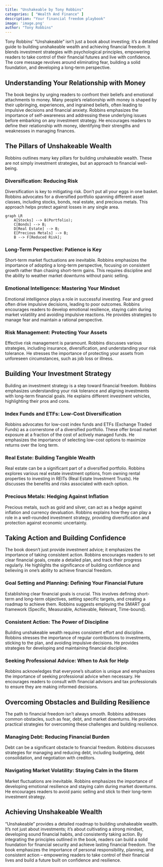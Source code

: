 ```yaml
---
title: "Unshakeable by Tony Robbins"
categories: [ "Wealth And Finance" ]
description: "Your financial freedom playbook"
image: 'image.png'
author: "Tony Robbins"
---
```

Tony Robbins' "Unshakeable" isn't just a book about investing; it's a detailed guide to building unshakeable wealth and achieving financial freedom.  It blends investment strategies with psychological principles, empowering readers to take control of their financial futures and live with confidence.  The core message revolves around eliminating fear, building a solid foundation, and developing a long-term perspective.

## Understanding Your Relationship with Money

The book begins by urging readers to confront their beliefs and emotional attachments to money.  Many people's relationship with money is shaped by their upbringing, experiences, and ingrained beliefs, often leading to impulsive decisions and financial anxiety. Robbins emphasizes the importance of self-awareness and addressing these underlying issues before embarking on any investment strategy.  He encourages readers to define their relationship with money, identifying their strengths and weaknesses in managing finances.

## The Pillars of Unshakeable Wealth

Robbins outlines many key pillars for building unshakeable wealth.  These are not simply investment strategies, but an approach to financial well-being.

### Diversification: Reducing Risk

Diversification is key to mitigating risk. Don't put all your eggs in one basket. Robbins advocates for a diversified portfolio spanning different asset classes, including stocks, bonds, real estate, and precious metals. This approach helps protect against losses in any single area.

```mermaid
graph LR
    A[Stocks] --> B(Portfolio);
    C[Bonds] --> B;
    D[Real Estate] --> B;
    E[Precious Metals] --> B;
    B --> F[Reduced Risk];
```

### Long-Term Perspective: Patience is Key

Short-term market fluctuations are inevitable.  Robbins emphasizes the importance of adopting a long-term perspective, focusing on consistent growth rather than chasing short-term gains.  This requires discipline and the ability to weather market downturns without panic selling.

### Emotional Intelligence: Mastering Your Mindset

Emotional intelligence plays a role in successful investing.  Fear and greed often drive impulsive decisions, leading to poor outcomes.  Robbins encourages readers to develop emotional resilience, staying calm during market volatility and avoiding impulsive reactions.  He provides strategies to manage fear and maintain a rational perspective.

### Risk Management: Protecting Your Assets

Effective risk management is paramount.  Robbins discusses various strategies, including insurance, diversification, and understanding your risk tolerance.  He stresses the importance of protecting your assets from unforeseen circumstances, such as job loss or illness.


## Building Your Investment Strategy

Building an investment strategy is a step toward financial freedom. Robbins emphasizes understanding your risk tolerance and aligning investments with long-term financial goals. He explains different investment vehicles, highlighting their pros and cons.


### Index Funds and ETFs: Low-Cost Diversification

Robbins advocates for low-cost index funds and ETFs (Exchange Traded Funds) as a cornerstone of a diversified portfolio.  These offer broad market exposure at a fraction of the cost of actively managed funds.  He emphasizes the importance of selecting low-cost options to maximize returns over the long term.


###  Real Estate: Building Tangible Wealth

Real estate can be a significant part of a diversified portfolio.  Robbins explores various real estate investment options, from owning rental properties to investing in REITs (Real Estate Investment Trusts).  He discusses the benefits and risks associated with each option.

### Precious Metals: Hedging Against Inflation

Precious metals, such as gold and silver, can act as a hedge against inflation and currency devaluation.  Robbins explains how they can play a role in a well-rounded investment strategy, providing diversification and protection against economic uncertainty.


## Taking Action and Building Confidence

The book doesn't just provide investment advice; it emphasizes the importance of taking consistent action.  Robbins encourages readers to set clear financial goals, create a detailed plan, and track their progress regularly.  He highlights the significance of building confidence and believing in one's ability to achieve financial freedom.

### Goal Setting and Planning: Defining Your Financial Future

Establishing clear financial goals is crucial.  This involves defining short-term and long-term objectives, setting specific targets, and creating a roadmap to achieve them.  Robbins suggests employing the SMART goal framework (Specific, Measurable, Achievable, Relevant, Time-bound).


### Consistent Action: The Power of Discipline

Building unshakeable wealth requires consistent effort and discipline.  Robbins stresses the importance of regular contributions to investments, sticking to the plan, and avoiding impulsive decisions.  He provides strategies for developing and maintaining financial discipline.


### Seeking Professional Advice: When to Ask for Help

Robbins acknowledges that everyone's situation is unique and emphasizes the importance of seeking professional advice when necessary.  He encourages readers to consult with financial advisors and tax professionals to ensure they are making informed decisions.


## Overcoming Obstacles and Building Resilience

The path to financial freedom isn't always smooth.  Robbins addresses common obstacles, such as fear, debt, and market downturns. He provides practical strategies for overcoming these challenges and building resilience.


### Managing Debt: Reducing Financial Burden

Debt can be a significant obstacle to financial freedom.  Robbins discusses strategies for managing and reducing debt, including budgeting, debt consolidation, and negotiation with creditors.


### Navigating Market Volatility: Staying Calm in the Storm

Market fluctuations are inevitable.  Robbins emphasizes the importance of developing emotional resilience and staying calm during market downturns. He encourages readers to avoid panic selling and stick to their long-term investment strategy.


## Achieving Unshakeable Wealth

"Unshakeable" provides a detailed roadmap to building unshakeable wealth. It's not just about investments; it's about cultivating a strong mindset, developing sound financial habits, and consistently taking action. By integrating the principles outlined in the book, readers can build a solid foundation for financial security and achieve lasting financial freedom.  The book emphasizes the importance of personal responsibility, planning, and consistent action – empowering readers to take control of their financial lives and build a future built on confidence and resilience.

